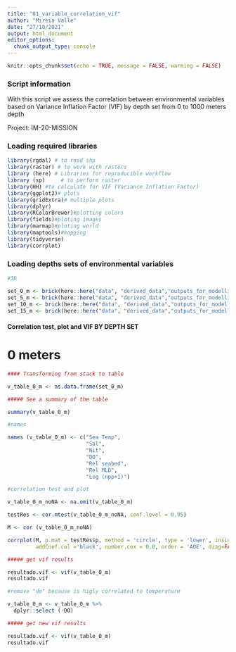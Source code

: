 ```yaml
---
title: "01_variable_correlation_vif"
author: "Mireia Valle"
date: "27/10/2021"
output: html_document
editor_options: 
  chunk_output_type: console
---
```


```r
knitr::opts_chunk$set(echo = TRUE, message = FALSE, warming = FALSE)
```

### Script information

With this script we assess the correlation between environmental variables based on Variance Inflation Factor (VIF) by depth set from 0 to 1000 meters depth 

Project: IM-20-MISSION

### Loading required libraries

```r
library(rgdal) # to read shp
library(raster) # to work with rasters
library (here) # Libraries for reproducible workflow
library (sp)     # to perform raster
library(HH) #to calculate for VIF (Variance Inflation Factor)
library(ggplot2)# plots
library(gridExtra)# multiple plots
library(dplyr)
library(RColorBrewer)#plotting colors
library(fields)#ploting images
library(marmap)#ploting world
library(maptools)#mapping
library(tidyverse)
library(corrplot)
```

### Loading depths sets of environmental variables

```r
#3D

set_0_m <- brick(here::here("data", "derived_data","outputs_for_modelling","depth_sets","set_0_m.tif"))
set_5_m <- brick(here::here("data", "derived_data","outputs_for_modelling","depth_sets","set_5_m.tif"))
set_10_m <- brick(here::here("data", "derived_data","outputs_for_modelling","depth_sets","set_10_m.tif"))
set_15_m <- brick(here::here("data", "derived_data","outputs_for_modelling","depth_sets","set_15_m.tif"))
```

#### Correlation test, plot and VIF BY DEPTH SET

# 0 meters

```r
#### Transforming from stack to table

v_table_0_m <- as.data.frame(set_0_m)

##### See a summary of the table

summary(v_table_0_m)

#names

names (v_table_0_m) <- c("Sea Temp", 
                         "Sal",
                         "Nit",
                         "DO", 
                         "Rel seabed", 
                         "Rel MLD", 
                         "Log (npp+1)")

#correlation test and plot 

v_table_0_m_noNA <- na.omit(v_table_0_m)

testRes <- cor.mtest(v_table_0_m_noNA, conf.level = 0.95)

M <- cor (v_table_0_m_noNA)

corrplot(M, p.mat = testRes$p, method = 'circle', type = 'lower', insig='blank',
         addCoef.col ='black', number.cex = 0.8, order = 'AOE', diag=FALSE)

##### get vif results

resultado.vif <- vif(v_table_0_m)
resultado.vif

#remove "do" because is higly correlated to temperature

v_table_0_m <- v_table_0_m %>% 
  dplyr::select (-DO)

##### get new vif results

resultado.vif <- vif(v_table_0_m)
resultado.vif
```

